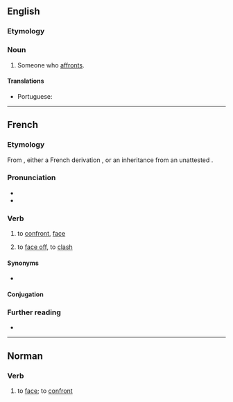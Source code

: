 ==English==

===Etymology===
{{suffix|en|affront|er}}

===Noun===
{{en-noun}}

# Someone who [[affront]]s.

====Translations====
{{trans-top|someone who affronts}}
* Portuguese: {{t|pt|afrontador|m}}
{{trans-mid}}
{{trans-bottom}}

----

==French==

===Etymology===
From {{etyl|fro|fr}} {{m|fro|afronter||to face; to confront; to slap in the face}}, either a French derivation {{confix|fr|a|front|er}}, or an inheritance from an unattested {{etyl|VL.|fr}} {{m|la|*affrontāre||to strike against}}.

===Pronunciation===
* {{IPA|/afʁɔ̃te/|lang=fr}}
* {{audio|Fr-affronter.ogg|Audio|lang=fr}}

===Verb===
{{fr-verb}}

# to [[confront]], [[face]]
# {{lb|fr|reflexive}} to [[face off]], to [[clash]]

====Synonyms====
* {{l|fr|faire face}}

====Conjugation====
{{fr-conj-auto}}

===Further reading===
* {{R:TLFi}}

----

==Norman==

===Verb===
{{nrf-verb}}

# {{lb|nrf|Jersey}} to [[face]]; to [[confront]]